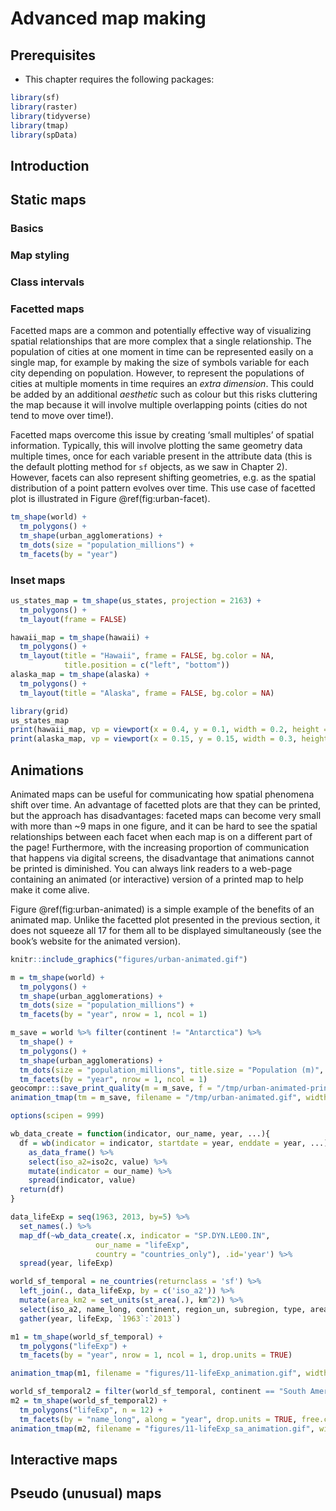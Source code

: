 # Advanced map making {#adv-map}

## Prerequisites {-}

- This chapter requires the following packages:

```r
library(sf)
library(raster)
library(tidyverse)
library(tmap)
library(spData)
```

## Introduction

<!-- intro -->
<!-- ref to previous chapters -->
<!-- info about relation between efficiency and editability -->

## Static maps

### Basics

<!-- I'm not sure if we can fill it all in the book, but it could be worth to try it all on the same problems -->
<!-- base plots -->
<!-- ggplots  (geom_sf, coord_sf)-->
<!-- tmap -->

### Map styling

<!-- 
- lines widths, polygon lines vs polygon areas, etc.
- alpha colors
- joining points/lines/polygons
- joining vector/raster data
- titles, labels
- satellite tiles in the background
- choropleth maps
- north arrow
- scale bar
-->

### Class intervals

<!--
- color palettes (viridis, etc.)
- class intervals ("cat", "fixed", "sd", "equal", "pretty", "quantile", "kmeans", "hclust", "bclust", "fisher", and "jenks")
- bicolor maps?
- categorical rasters?
-->

### Facetted maps

Facetted maps are a common and potentially effective way of visualizing spatial relationships that are more complex that a single relationship.
The population of cities at one moment in time can be represented easily on a single map, for example by making the size of symbols variable for each city depending on population.
However, to represent the populations of cities at multiple moments in time requires an *extra dimension*.
This could be added by an additional *aesthetic* such as colour but this risks cluttering the map because it will involve multiple overlapping points (cities do not tend to move over time!).

Facetted maps overcome this issue by creating 'small multiples' of spatial information.
Typically, this will involve plotting the same geometry data multiple times, once for each variable present in the attribute data (this is the default plotting method for `sf` objects, as we saw in Chapter 2).
However, facets can also represent shifting geometries, e.g. as the spatial distribution of a point pattern evolves over time.
This use case of facetted plot is illustrated in Figure \@ref(fig:urban-facet).

```r
tm_shape(world) +
  tm_polygons() + 
  tm_shape(urban_agglomerations) +
  tm_dots(size = "population_millions") +
  tm_facets(by = "year")
```

### Inset maps

<!-- intro  -->
<!-- used when: a/ non-contigous regions, b/ focus on small region while showing the large one -->
<!-- find the best projection for each individual inset. -->
<!-- find the best distribution of insets -->

<!-- example1: us states + hawaii + alaska -->
<!-- reproj -->
```r
us_states_map = tm_shape(us_states, projection = 2163) +
  tm_polygons() + 
  tm_layout(frame = FALSE)
```

<!-- create separate maps -->
```r
hawaii_map = tm_shape(hawaii) +
  tm_polygons() + 
  tm_layout(title = "Hawaii", frame = FALSE, bg.color = NA, 
            title.position = c("left", "bottom"))
alaska_map = tm_shape(alaska) +
  tm_polygons() + 
  tm_layout(title = "Alaska", frame = FALSE, bg.color = NA)
```

<!-- create an inset map -->
```r
library(grid)
us_states_map
print(hawaii_map, vp = viewport(x = 0.4, y = 0.1, width = 0.2, height = 0.1))
print(alaska_map, vp = viewport(x = 0.15, y = 0.15, width = 0.3, height = 0.3))
```

<!-- extended info about using tm_layout to show legend in main plot and remove it in the others -->

<!-- example2: mix of maps and plots? -->
<!-- https://gist.github.com/walkerke/93bfe80bb7735aa6265a61013eaed3fa -->

## Animations

Animated maps can be useful for communicating how spatial phenomena shift over time.
An advantage of facetted plots are that they can be printed, but the approach has disadvantages:
faceted maps can become very small with more than ~9 maps in one figure, and it can be hard to see the spatial relationships between each facet when each map is on a different part of the page!
Furthermore, with the increasing proportion of communication that happens via digital screens, the disadvantage that animations cannot be printed is diminished.
You can always link readers to a web-page containing an animated (or interactive) version of a printed map to help make it come alive.

Figure \@ref(fig:urban-animated) is a simple example of the benefits of an animated map.
Unlike the facetted plot presented in the previous section, it does not squeeze all 17 for them all to be displayed simultaneously (see the book's website for the animated version).

```r
knitr::include_graphics("figures/urban-animated.gif")
```

```r
m = tm_shape(world) + 
  tm_polygons() +
  tm_shape(urban_agglomerations) +
  tm_dots(size = "population_millions") +
  tm_facets(by = "year", nrow = 1, ncol = 1) 
```

```r
m_save = world %>% filter(continent != "Antarctica") %>% 
  tm_shape() + 
  tm_polygons() +
  tm_shape(urban_agglomerations) +
  tm_dots(size = "population_millions", title.size = "Population (m)", alpha = 0.5, col = "red") +
  tm_facets(by = "year", nrow = 1, ncol = 1) 
geocompr:::save_print_quality(m = m_save, f = "/tmp/urban-animated-print.png")
animation_tmap(tm = m_save, filename = "/tmp/urban-animated.gif", width = 1200, height = 800)
```

<!-- Robin, check the differences between by="year" and along="year" -->

```r
options(scipen = 999)

wb_data_create = function(indicator, our_name, year, ...){
  df = wb(indicator = indicator, startdate = year, enddate = year, ...) %>%
    as_data_frame() %>%
    select(iso_a2=iso2c, value) %>%
    mutate(indicator = our_name) %>%
    spread(indicator, value)
  return(df)
}

data_lifeExp = seq(1963, 2013, by=5) %>%
  set_names(.) %>%
  map_df(~wb_data_create(.x, indicator = "SP.DYN.LE00.IN",
                   our_name = "lifeExp",
                   country = "countries_only"), .id='year') %>%
  spread(year, lifeExp)

world_sf_temporal = ne_countries(returnclass = 'sf') %>%
  left_join(., data_lifeExp, by = c('iso_a2')) %>%
  mutate(area_km2 = set_units(st_area(.), km^2)) %>%
  select(iso_a2, name_long, continent, region_un, subregion, type, area_km2, `1963`:`2013`) %>%
  gather(year, lifeExp, `1963`:`2013`)
```

```r
m1 = tm_shape(world_sf_temporal) + 
  tm_polygons("lifeExp") +
  tm_facets(by = "year", nrow = 1, ncol = 1, drop.units = TRUE)

animation_tmap(m1, filename = "figures/11-lifeExp_animation.gif", width = 2000, height = 600, delay = 40)
```

```r
world_sf_temporal2 = filter(world_sf_temporal, continent == "South America")
m2 = tm_shape(world_sf_temporal2) +
  tm_polygons("lifeExp", n = 12) +
  tm_facets(by = "name_long", along = "year", drop.units = TRUE, free.coords = TRUE)
animation_tmap(m2, filename = "figures/11-lifeExp_sa_animation.gif", width = 1600, height = 1000, delay = 40)
```

## Interactive maps

<!-- leaflet -->
<!-- leaflet plugins -->
<!-- mapview -->
<!-- mapview raster support! -->

## Pseudo (unusual) maps

<!-- geofacet -->
<!-- e.g. population lines -->
<!-- point maps -->
<!-- hexbin -->
<!-- cartogram - https://github.com/sjewo/cartogram -->
<!-- shiny? -->
